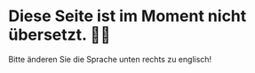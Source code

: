 # Diese Seite ist im Moment nicht übersetzt. 😵‍💫

Bitte änderen Sie die Sprache unten rechts zu englisch!
